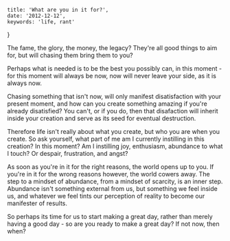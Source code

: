 	title: 'What are you in it for?',
	date: '2012-12-12',
	keywords: 'life, rant'
}

The fame, the glory, the money, the legacy? They're all good things to aim for, but will chasing them bring them to you?

Perhaps what is needed is to be the best you possibly can, in this moment - for this moment will always be now, now will never leave your side, as it is always now.

Chasing something that isn't now, will only manifest disatisfaction with your present moment, and how can you create something amazing if you're already disatisfied? You can't, or if you do, then that disafaction will inherit inside your creation and serve as its seed for eventual destruction.

Therefore life isn't really about what you create, but who you are when you create. So ask yourself, what part of me am I currently instilling in this creation? In this moment? Am I instilling joy, enthusiasm, abundance to what I touch? Or despair, frustration, and angst?

As soon as you're in it for the right reasons, the world opens up to you. If you're in it for the wrong reasons however, the world cowers away. The step to a mindset of abundance, from a mindset of scarcity, is an inner step. Abundance isn't something external from us, but something we feel inside us, and whatever we feel tints our perception of reality to become our manifester of results.

So perhaps its time for us to start making a great day, rather than merely having a good day - so are you ready to make a great day? If not now, then when?

